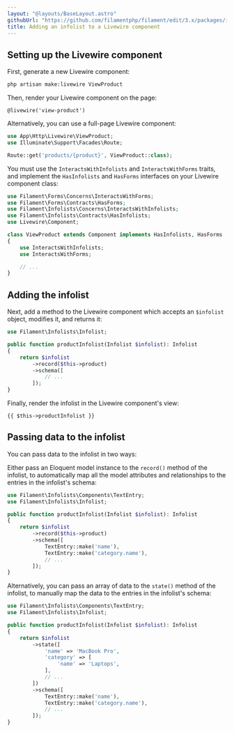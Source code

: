 ```yaml
---
layout: "@layouts/BaseLayout.astro"
githubUrl: "https://github.com/filamentphp/filament/edit/3.x/packages/infolists/docs/05-adding-an-infolist-to-a-livewire-component.md"
title: Adding an infolist to a Livewire component
---
```


## Setting up the Livewire component

First, generate a new Livewire component:

```bash
php artisan make:livewire ViewProduct
```

Then, render your Livewire component on the page:

```blade
@livewire('view-product')
```

Alternatively, you can use a full-page Livewire component:

```php
use App\Http\Livewire\ViewProduct;
use Illuminate\Support\Facades\Route;

Route::get('products/{product}', ViewProduct::class);
```

You must use the `InteractsWithInfolists` and `InteractsWithForms` traits, and implement the `HasInfolists` and `HasForms` interfaces on your Livewire component class:

```php
use Filament\Forms\Concerns\InteractsWithForms;
use Filament\Forms\Contracts\HasForms;
use Filament\Infolists\Concerns\InteractsWithInfolists;
use Filament\Infolists\Contracts\HasInfolists;
use Livewire\Component;

class ViewProduct extends Component implements HasInfolists, HasForms
{
    use InteractsWithInfolists;
    use InteractsWithForms;

    // ...
}
```

## Adding the infolist

Next, add a method to the Livewire component which accepts an `$infolist` object, modifies it, and returns it:

```php
use Filament\Infolists\Infolist;

public function productInfolist(Infolist $infolist): Infolist
{
    return $infolist
        ->record($this->product)
        ->schema([
            // ...
        ]);
}
```

Finally, render the infolist in the Livewire component's view:

```blade
{{ $this->productInfolist }}
```

## Passing data to the infolist

You can pass data to the infolist in two ways:

Either pass an Eloquent model instance to the `record()` method of the infolist, to automatically map all the model attributes and relationships to the entries in the infolist's schema:

```php
use Filament\Infolists\Components\TextEntry;
use Filament\Infolists\Infolist;

public function productInfolist(Infolist $infolist): Infolist
{
    return $infolist
        ->record($this->product)
        ->schema([
            TextEntry::make('name'),
            TextEntry::make('category.name'),
            // ...
        ]);
}
```

Alternatively, you can pass an array of data to the `state()` method of the infolist, to manually map the data to the entries in the infolist's schema:

```php
use Filament\Infolists\Components\TextEntry;
use Filament\Infolists\Infolist;

public function productInfolist(Infolist $infolist): Infolist
{
    return $infolist
        ->state([
            'name' => 'MacBook Pro',
            'category' => [
                'name' => 'Laptops',
            ],
            // ...
        ])
        ->schema([
            TextEntry::make('name'),
            TextEntry::make('category.name'),
            // ...
        ]);
}
```
